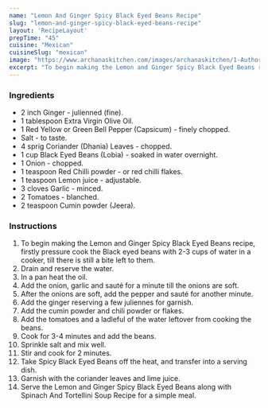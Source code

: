 ---
name: "Lemon And Ginger Spicy Black Eyed Beans Recipe"
slug: "lemon-and-ginger-spicy-black-eyed-beans-recipe"
layout: 'RecipeLayout'
prepTime: "45"
cuisine: "Mexican"
cuisineSlug: "mexican"
image: "https://www.archanaskitchen.com/images/archanaskitchen/1-Author/Madhuli_Ajay/Lemon_and_Ginger_spicy_Black_Eyed_Beans_ChawliCowpeas.jpg"
excerpt: "To begin making the Lemon and Ginger Spicy Black Eyed Beans recipe, firstly pressure cook the Black eyed beans with 2-3 cups of water in a cooker, till there is still a bite left to them"
---

### Ingredients

- 2 inch Ginger - julienned (fine).
- 1 tablespoon Extra Virgin Olive Oil.
- 1 Red Yellow or Green Bell Pepper (Capsicum) - finely chopped.
- Salt - to taste.
- 4 sprig Coriander (Dhania) Leaves - chopped.
- 1 cup Black Eyed Beans (Lobia) - soaked in water overnight.
- 1 Onion - chopped.
- 1 teaspoon Red Chilli powder - or red chilli flakes.
- 1 teaspoon Lemon juice - adjustable.
- 3 cloves Garlic - minced.
- 2 Tomatoes - blanched.
- 2 teaspoon Cumin powder (Jeera).

### Instructions

1. To begin making the Lemon and Ginger Spicy Black Eyed Beans recipe, firstly pressure cook the Black eyed beans with 2-3 cups of water in a cooker, till there is still a bite left to them.
1. Drain and reserve the water.
1. In a pan heat the oil.
1. Add the onion, garlic and sauté for a minute till the onions are soft.
1. After the onions are soft, add the pepper and sauté for another minute.
1. Add the ginger reserving a few juliennes for garnish.
1. Add the cumin powder and chili powder or flakes.
1. Add the tomatoes and a ladleful of the water leftover from cooking the beans.
1. Cook for 3-4 minutes and add the beans.
1. Sprinkle salt and mix well.
1. Stir and cook for 2 minutes.
1. Take Spicy Black Eyed Beans off the heat, and transfer into a serving dish.
1. Garnish with the coriander leaves and lime juice.
1. Serve the Lemon and Ginger Spicy Black Eyed Beans along with Spinach And Tortellini Soup Recipe for a simple meal.
